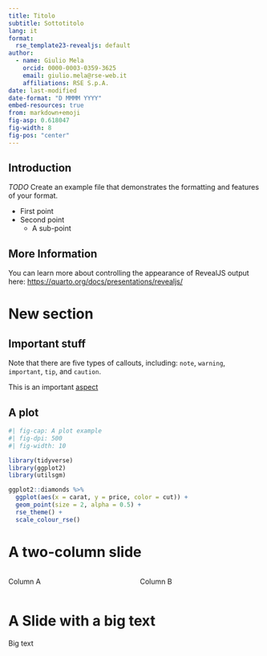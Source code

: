 ```yaml
---
title: Titolo
subtitle: Sottotitolo
lang: it
format:
  rse_template23-revealjs: default
author:
  - name: Giulio Mela
    orcid: 0000-0003-0359-3625
    email: giulio.mela@rse-web.it
    affiliations: RSE S.p.A.
date: last-modified
date-format: "D MMMM YYYY"
embed-resources: true
from: markdown+emoji
fig-asp: 0.618047
fig-width: 8
fig-pos: "center"
---
```


## Introduction

*TODO* Create an example file that demonstrates the formatting and features of your format.

- First point
- Second point
  - A sub-point

## More Information

You can learn more about controlling the appearance of RevealJS output here: <https://quarto.org/docs/presentations/revealjs/>

# New section

## Important stuff

::: {.callout-note}
Note that there are five types of callouts, including:
`note`, `warning`, `important`, `tip`, and `caution`.
:::

This is an important [aspect](.fragment highlight-orange)

## A plot

```r
#| fig-cap: A plot example
#| fig-dpi: 500
#| fig-width: 10

library(tidyverse)
library(ggplot2)
library(utilsgm)

ggplot2::diamonds %>% 
  ggplot(aes(x = carat, y = price, color = cut)) +
  geom_point(size = 2, alpha = 0.5) +
  rse_theme() +
  scale_colour_rse()
```
# A two-column slide

:::: {.columns}

::: {.column width="50%"}
Column A
:::

::: {.column width="50%"}
Column B
:::

::::

# A Slide with a big text

::: {.r-fit-text}
Big text
:::




